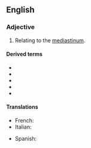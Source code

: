 {{also|médiastinal}}
==English==
{{wikipedia}}

===Adjective===
{{en-adj|-}}

# {{lb|en|anatomy}} Relating to the [[mediastinum]].

====Derived terms====
* {{l|en|bronchomediastinal}}
* {{l|en|cervicomediastinal}}
* {{l|en|costomediastinal}}
* {{l|en|extramediastinal}}
* {{l|en|postmediastinal}}

====Translations====
{{trans-top}}
* French: {{t|fr|médiastinal}}
* Italian: {{t|it|mediastinico}}
{{trans-mid}}
* Spanish: {{t|es|mediastínico}}
{{trans-bottom}}
